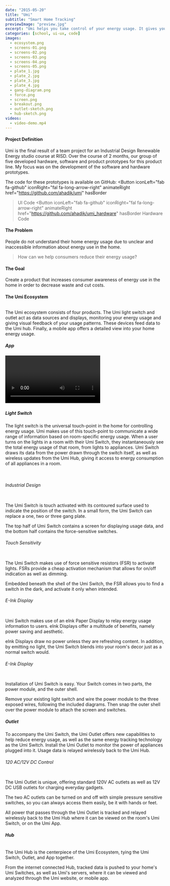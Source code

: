 ```yaml
---
date: "2015-05-20"
title: "Umi"
subtitle: "Smart Home Tracking"
previewImage: "preview.jpg"
excerpt: "Umi helps you take control of your energy usage. It gives you the information and controls you need to change bad habits, and make new, better ones. Our smart light switch and electrical outlet track and display your energy usage, and relay it to the Umi mobile application, giving you 24/7 control."
categories: [school, ui-ux, code]
images:
  - ecosystem.png
  - screens-01.png
  - screens-02.png
  - screens-03.png
  - screens-04.png
  - screens-05.png
  - plate_1.jpg
  - plate_2.jpg
  - plate_3.jpg
  - plate_4.jpg
  - gang-diagram.png
  - force.png
  - screen.png
  - breakout.png
  - outlet-sketch.png
  - hub-sketch.png
videos:
  - video-demo.mp4
---
```


#### Project Definition
Umi is the final result of a team project for an Industrial Design Renewable Energy studio course at <TextTip content="Rhode Island School of Design">RISD</TextTip>.  Over the course of 2 months, our group of five developed hardware, software and product prototypes for this product line. My focus was on the development of the software and hardware prototypes.

The code for these prototypes is available on GitHub:
<ButtonGroup orientation="vertical">
  <Button
    iconLeft="fab fa-github"
    iconRight="fal fa-long-arrow-right"
    animateRight
    href="https://github.com/ahadik/umi"
    hasBorder
  >UI Code</Button>
  <Button
    iconLeft="fab fa-github"
    iconRight="fal fa-long-arrow-right"
    animateRight
    href="https://github.com/ahadik/umi_hardware"
    hasBorder
  >Hardware Code</Button>
</ButtonGroup>

#### The Problem
People do not understand their home energy usage due to unclear and inaccessible information about energy use in the home.

> How can we help consumers reduce their energy usage?

#### The Goal
Create a product that increases consumer awareness of energy use in the home in order to decrease waste and cut costs.

#### The Umi Ecosystem
<Image name="ecosystem" />

The Umi ecosystem consists of four products. The Umi light switch and outlet act as data sources and displays, monitoring your energy usage and giving visual feedback of your usage patterns. These devices feed data to the Umi hub. Finally, a mobile app offers a detailed view into your home energy usage.

##### App
<MdxLayout layout="5:7" verticalCenter padBottom>
  <Video name="video-demo" />
  <div>

  The Umi App is the command center of the Umi Ecosystem. Data from all Umi Switches and Umi Outlets is accessible, allowing you to dive into your data and see where your home might be using more energy than you'd like.

  Even better, the Umi App gives you full control over all switches and outlets, so you can make sure you don't leave the lights on when you're out of the house.

  </div>
</MdxLayout>
<Gallery>
  <Image name="screens-01" />
  <Image name="screens-02" />
  <Image name="screens-03" />
  <Image name="screens-04" />
  <Image name="screens-05" />
</Gallery>

##### Light Switch
The light switch is the universal touch-point in the home for controlling energy usage. Umi makes use of this touch-point to communicate a wide range of information based on room-specific energy usage. When a user turns on the lights in a room with their Umi Switch, they instantaneously see the total energy usage of that room, from lights to appliances. Umi Switch draws its data from the power drawn through the switch itself, as well as wireless updates from the Umi Hub, giving it access to energy consumption of all appliances in a room.

<Gallery itemsPerRow={2}>
  <Image name="plate_1" />
  <Image name="plate_2" />
  <Image name="plate_3" />
  <Image name="plate_4" />
</Gallery>

###### Industrial Design
<MdxLayout layout="5:7" verticalCenter padBottom>
  <Image name="gang-diagram" />
  <div>

  The Umi Switch is touch activated with its contoured surface used to indicate the position of the switch. In a small form, the Umi Switch can replace a one, two or three gang plate.

  The top half of Umi Switch contains a screen for displaying usage data, and the bottom half contains the force-sensitive switches.

  </div>
</MdxLayout>

###### Touch Sensitivity
<MdxLayout layout="5:7" verticalCenter padBottom>
  <Image name="force" />
  <div>

  The Umi Switch makes use of force sensitive resistors (FSR) to activate lights. FSRs provide a cheap activation mechanism that allows for on/off indication as well as dimming.

  Embedded beneath the shell of the Umi Switch, the FSR allows you to find a switch in the dark, and activate it only when intended.

  </div>
</MdxLayout>

###### E-Ink Display
<MdxLayout layout="5:7" verticalCenter padBottom>
  <Image name="screen" />
  <div>

  Umi Switch makes use of an eInk Paper Display to relay energy usage information to users. eInk Displays offer a multitude of benefits, namely power saving and aesthetic.

  eInk Displays draw no power unless they are refreshing content. In addition, by emitting no light, the Umi Switch blends into your room's decor just as a normal switch would.

  </div>
</MdxLayout>

###### E-Ink Display
<MdxLayout layout="5:7" verticalCenter padBottom>
  <Image name="breakout" />
  <div>

  Installation of Umi Switch is easy. Your Switch comes in two parts, the power module, and the outer shell.

  Remove your existing light switch and wire the power module to the three exposed wires, following the included diagrams. Then snap the outer shell over the power module to attach the screen and switches.

  </div>
</MdxLayout>

##### Outlet
To accompany the Umi Switch, the Umi Outlet offers new capabilities to help reduce energy usage, as well as the same energy tracking technology as the Umi Switch. Install the Umi Outlet to monitor the power of appliances plugged into it. Usage data is relayed wirelessly back to the Umi Hub.

###### 120 AC/12V DC Control
<MdxLayout layout="5:7" verticalCenter padBottom>
  <Image name="outlet-sketch" />
  <div>

  The Umi Outlet is unique, offering standard 120V AC outlets as well as 12V DC USB outlets for charging everyday gadgets.

  The two AC outlets can be turned on and off with simple pressure sensitive switches, so you can always access them easily, be it with hands or feet.

  All power that passes through the Umi Outlet is tracked and relayed wirelessly back to the Umi Hub where it can be viewed on the room's Umi Switch, or on the Umi App.

  </div>
</MdxLayout>

##### Hub
<MdxLayout layout="5:7" verticalCenter padBottom>
  <Image name="hub-sketch" />
  <div>

  The Umi Hub is the centerpiece of the Umi Ecosystem, tying the Umi Switch, Outlet, and App together.

  From the internet connected Hub, tracked data is pushed to  your home's Umi Switches, as well as Umi's servers, where it can be viewed and analyzed through the Umi website, or mobile app.

  </div>
</MdxLayout>
